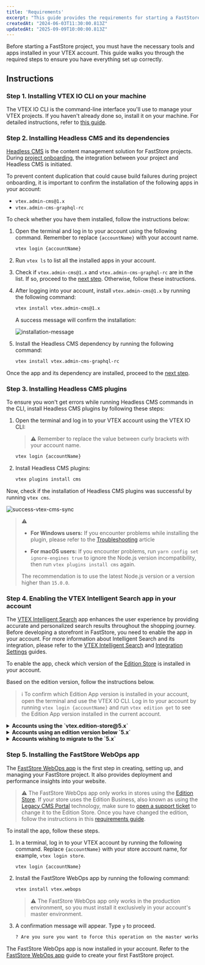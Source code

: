 ```yaml
---
title: 'Requirements'
excerpt: "This guide provides the requirements for starting a FastStore project."
createdAt: "2024-06-03T11:30:00.813Z"
updatedAt: "2025-09-09T10:00:00.813Z"
---
```


Before starting a FastStore project, you must have the necessary tools and apps installed in your VTEX account. This guide walks you through the required steps to ensure you have everything set up correctly.

## Instructions

### Step 1. Installing VTEX IO CLI on your machine

The VTEX IO CLI is the command-line interface you'll use to manage your VTEX projects. If you haven't already done so, install it on your machine. For detailed instructions, refer to [this guide](https://developers.vtex.com/vtex-developer-docs/docs/vtex-io-documentation-vtex-io-cli-installation-and-command-reference).

### Step 2. Installing Headless CMS and its dependencies

[Headless CMS](https://developers.vtex.com/docs/guides/faststore/headless-cms-overview) is the content management solution for FastStore projects. During [project onboarding](https://developers.vtex.com/docs/guides/faststore/getting-started-overview), the integration between your project and Headless CMS is initiated.

To prevent content duplication that could cause build failures during project onboarding, it is important to confirm the installation of the following apps in your account:

- `vtex.admin-cms@1.x`
- `vtex.admin-cms-graphql-rc`

To check whether you have them installed, follow the instructions below:

1. Open the terminal and log in to your account using the following command. Remember to replace `{accountName}` with your account name.

    ```bash
    vtex login {accountName}
    ```

2. Run `vtex ls` to list all the installed apps in your account.
3. Check if `vtex.admin-cms@1.x` and `vtex.admin-cms-graphql-rc` are in the list. If so, proceed to the [next step](#step-3-installing-headless-cms-plugins). Otherwise, follow these instructions.

4. After logging into your account, install `vtex.admin-cms@1.x` by running the following command:

    ```bash
    vtex install vtex.admin-cms@1.x
    ```

    A success message will confirm the installation:

    ![installation-message](https://vtexhelp.vtexassets.com/assets/docs/src/cms-install___7144afabf5a895ba92905926808507b2.png)

5. Install the Headless CMS dependency by running the following command:

    ```bash
    vtex install vtex.admin-cms-graphql-rc
    ```

Once the app and its dependency are installed, proceed to the [next step](#step-3-installing-headless-cms-plugins).

### Step 3. Installing Headless CMS plugins

To ensure you won't get errors while running Headless CMS commands in the CLI, install Headless CMS plugins by following these steps:

1. Open the terminal and log in to your VTEX account using the VTEX IO CLI:

    > ⚠️ Remember to replace the value between curly brackets with your account name.

    ```bash
    vtex login {accountName}
    ```

2. Install Headless CMS plugins:

    ```bash
    vtex plugins install cms
    ```

Now, check if the installation of Headless CMS plugins was successful by running `vtex cms`.

![success-vtex-cms-sync](https://vtexhelp.vtexassets.com/assets/docs/src/faststore-vtex-cms___460365970fb39c94e300b9fbd497e17e.png)

> ⚠️
>
> - **For Windows users:** If you encounter problems while installing the plugin, please refer to the [Troubleshooting](https://developers.vtex.com/docs/guides/faststore/troubleshooting-error-installing-headless-cms) article
>
> - **For macOS users:** If you encounter problems, run `yarn config set ignore-engines true` to ignore the Node.js version incompatibility, then run `vtex plugins install cms` again.
>
> The recommendation is to use the latest Node.js version or a version higher than `15.0.0`.

### Step 4. Enabling the VTEX Intelligent Search app in your account

The [VTEX Intelligent Search](https://help.vtex.com/tracks/vtex-intelligent-search) app enhances the user experience by providing accurate and personalized search results throughout the shopping journey.
Before developing a storefront in FastStore, you need to enable the app in your account. For more information about Intelligent Search and its integration, please refer to the [VTEX Intelligent Search](https://help.vtex.com/tracks/vtex-intelligent-search) and [Integration Settings](https://help.vtex.com/en/tracks/vtex-intelligent-search--19wrbB7nEQcmwzDPl1l4Cb/6wKQgKmu2FT6084BJT7z5V) guides.

To enable the app, check which version of the [Edition Store](https://developers.vtex.com/docs/guides/vtex-io-documentation-edition-app) is installed in your account.

Based on the edition version, follow the instructions below.

> ℹ️ To confirm which Edition App version is installed in your account, open the terminal and use the VTEX IO CLI. Log in to your account by running `vtex login {accountName}` and run `vtex edition get` to see the Edition App version installed in the current account.

<details>
<summary><b>Accounts using the `vtex.edition-store@5.x`</b></summary>

If your account is using the `vtex.edition-store@5.x` major version, the VTEX Intelligent Search app is already included, and you need to integrate the app via VTEX Admin.

To integrate VTEX Intelligent Search, go to the VTEX Admin, access **Store Settings > Intelligent Search > Integrations**, and click `START INTEGRATION`.

</details>

<details>
<summary><b>Accounts using an edition version below `5.x`</b></summary>

1. In the VTEX IO CLI, log in to your VTEX account by running `vtex login {accountName}`. Remember to replace the value between curly brackets with your account name.
2. If the VTEX Intelligent Search app is not installed in your account, run the following command to install it:

    ```bash
    vtex install vtex.search-resolver@1.x vtex.admin-search@1.x
    ```

After successfully installing the app, integrate it by accessing VTEX Admin, and navigating to **Store Settings > Intelligent Search > Integrations**, and click `START INTEGRATION`.

</details>

<details>
<summary><b>Accounts wishing to migrate to the `5.x`</b></summary>

If you are using a different major version and want to migrate, please [open a ticket with VTEX Support](https://help.vtex.com/en/support) and request the installation of the Edition app `vtex.edition-store@5.x`.

</details>

### Step 5. Installing the FastStore WebOps app

The [FastStore WebOps app](https://developers.vtex.com/docs/guides/faststore/1-onboarding-overview) is the first step in creating, setting up, and managing your FastStore project. It also provides deployment and performance insights into your website.

> ⚠️ The FastStore WebOps app only works in stores using the [Edition Store](https://developers.vtex.com/docs/guides/vtex-io-documentation-edition-app#list-of-native-edition-apps). If your store uses the Edition Business, also known as using the [Legacy CMS Portal](https://help.vtex.com/es/tracks/cms--2YcpgIljVaLVQYMzxQbc3z/1oN446gRGcR2s70RvBCAmj) technology, make sure to [open a support ticket](https://help-tickets.vtex.com/smartlink/sso/login/zendesk) to change it to the Edition Store.
Once you have changed the edition, follow the instructions in this [requirements guide](https://developers.vtex.com/docs/guides/faststore/getting-started-requirements#install-the-vtex-io-cli-on-your-machine).

To install the app, follow these steps.

1. In a terminal, log in to your VTEX account by running the following command. Replace `{accountName}` with your store account name, for example, `vtex login store`.

    ```bash
    vtex login {accountName}
    ```

2. Install the FastStore WebOps app by running the following command:

    ```bash
    vtex install vtex.webops
    ```

    > ⚠️ The FastStore WebOps app only works in the production environment, so you must install it exclusively in your account's master environment.

3. A confirmation message will appear. Type `y` to proceed.

    ```bash
    ? Are you sure you want to force this operation on the master workspace on the account store? » (y/N)
    ```

The FastStore WebOps app is now installed in your account. Refer to the [FastStore WebOps app](https://developers.vtex.com/docs/guides/faststore/1-onboarding-overview) guide to create your first FastStore project.
